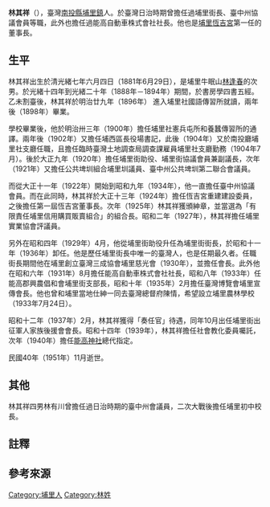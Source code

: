 {{Infobox person
| name                      = 林其祥
| image                     =
| image_size                = 250px
| birth_date                = {{Birth date|1881|6|29}}{{r|劉}}
| birth_place               = {{QING}}<br/>福建臺灣省[[臺灣府|臺灣府]][[埔里社廳|埔里社廳]]<br>（今南投縣埔里鎮）{{r|劉}}{{r|埔里}}
| death_date                = {{Death date and age|1951|11| |1881|6|29}}
| death_place               = 
| resting_place             = 
| nationality               = {{ROC}}
| home_town                 =
| education                 = 私塾、國語傳習所
| othername                 = 
| alma_mater                =
| occupation                = 
| notable_works             = 
| party                     =
| religion                  = 
| spouse                    = 
| children                  = 林有川
| parents                   = {{Unbulleted list|父：林逢春}}
| relatives                 = {{Unbulleted list|兄：林其忠}} 
}}

'''林其祥'''（{{bd|1881年|6月29日|1951年|11月}}），臺灣[[南投縣|南投縣]][[埔里鎮|埔里鎮]]人{{r|劉}}{{r|埔里}}。於臺灣日治時期曾擔任過埔里街長、臺中州協議會員等職，此外也擔任過能高自動車株式會社社長{{r|劉}}{{r|埔里}}。他也是[[埔里恆吉宮|埔里恆吉宮]]第一任的董事長{{r|劉}}{{r|埔里}}。

== 生平 ==
林其祥出生於清光緒七年六月四日（1881年6月29日），是埔里牛眠山[[林逢春|林逢春]]的次男{{r|劉}}。於光緒十四年到光緒二十年（1888年－1894年）期間，於書房學四書五經{{r|埔里}}。乙未割臺後，林其祥於明治廿九年（1896年）
進入埔里社國語傳習所就讀，兩年後（1898年）畢業{{NoteTag|先就讀國語傳習所甲科，之後又花一年就讀國語速成科{{r|埔里}}。}}{{r|劉}}。

學校畢業後，他於明治卅三年（1900年）擔任埔里社憲兵屯所和養蠶傳習所的通譯{{r|埔里}}{{r|劉}}。兩年後（1902年）又擔任埔西區長役場書記，此後（1904年）又於南投廳埔里社支廳任職，且擔任臨時臺灣土地調查局調查課雇員埔里社支廳勤務（1904年7月）{{r|埔里}}{{r|劉}}。後於大正九年（1920年）擔任埔里街助役、埔里街協議會員兼副議長，次年（1921年）又擔任公共埤圳組合埔里圳議員、臺中州公共埤圳第二聯合會議員{{r|劉}}。

而從大正十一年（1922年）開始到昭和九年（1934年），他一直擔任臺中州協議會員{{NoteTag|第二屆到第七屆。}}{{r|埔里}}。而在此同時，林其祥於大正十三年（1924年）擔任恆吉宮重建建設委員，之後擔任第一屆恆吉宮董事長{{r|埔里}}。次年（1925年）林其祥獲頒紳章，並當選為「有限責任埔里信用購買販賣組合」的組合長{{r|埔里}}{{r|劉}}。昭和二年（1927年），林其祥擔任埔里實業協會評議員{{r|埔里}}。

另外在昭和四年（1929年）4月，他從埔里街助役升任為埔里街街長，於昭和十一年（1936年）卸任{{r|埔里}}。他是歷任埔里街長中唯一的臺灣人，也是任期最久者{{r|埔里}}。任職街長期間他在埔里創立臺灣三成協會埔里慈光會（1930年），並擔任會長{{r|埔里}}。此外他在昭和六年（1931年）8月擔任能高自動車株式會社社長，昭和八年（1933年）任能高郡興農倡和會埔里街支部長，昭和十年（1935年）2月擔任臺灣博覽會埔里宣傳會長{{r|埔里}}{{r|劉}}。他也曾和埔里當地仕紳一同去臺灣總督府陳情，希望設立埔里農林學校（1933年7月24日）{{r|埔里}}。

昭和十二年（1937年）2月，林其祥獲得「奏任官」待遇，同年10月出任埔里街出征軍人家族後援會會長{{r|埔里}}。昭和十四年（1939年），林其祥擔任社會教化委員囑託，次年（1940年）擔任[[能高神社|能高神社]]總代指定{{r|埔里}}。

民國40年（1951年）11月逝世{{r|劉}}。

== 其他 ==
林其祥四男林有川曾擔任過日治時期的臺中州會議員，二次大戰後擔任埔里初中校長{{r|埔里}}。

== 註釋 ==
{{NoteFoot}}

== 參考來源 ==
{{reflist|refs=
<ref name="埔里">{{cite book|author=臺陽文史研究學會 |title=《埔里鎮志》 |publisher=埔里鎮公所 |date=2018-11 |isbn=978-986-05-7232-2 |page=905}}</ref>
<ref name="劉">{{cite journal|author=劉澤民 |title=〈石燈照古人－醒靈寺保存的能高神社殘蹟〉|journal=《臺灣文獻》|volume=56 |issue=3 |date=2005-09-30 |pages=297－330}}</ref>
}}

[[Category:埔里人|Category:埔里人]]
[[Category:林姓|Category:林姓]]